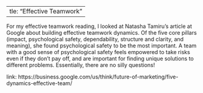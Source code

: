   ---
title: "Effective Teamwork"
---


::: {.callout-note title="Summary"}
For my effective teamwork reading, I looked at Natasha Tamiru's article at Google about building effective teamwork dynamics. Of the five core pillars (impact, psychological safety, dependability, structure and clarity, and meaning), she found psychological safety to be the most important. A team with a good sense of psychological safety feels empowered to take risks even if they don't pay off, and are important for finding unique solutions to different problems. Essentially, there are no silly questions!
:::

link: https://business.google.com/us/think/future-of-marketing/five-dynamics-effective-team/
